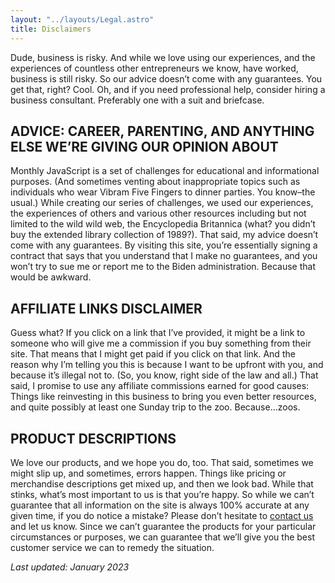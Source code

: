 ```yaml
---
layout: "../layouts/Legal.astro"
title: Disclaimers
---
```



Dude, business is risky. And while we love using our experiences, and the experiences of countless other entrepreneurs we know, have worked, business is still risky. So our advice doesn’t come with any guarantees. You get that, right? Cool. Oh, and if you need professional help, consider hiring a business consultant. Preferably one with a suit and briefcase.

## ADVICE: CAREER, PARENTING, AND ANYTHING ELSE WE’RE GIVING OUR OPINION ABOUT

Monthly JavaScript is a set of challenges for educational and informational purposes. (And sometimes venting about inappropriate topics such as individuals who wear Vibram Five Fingers to dinner parties. You know–the usual.) While creating our series of challenges, we used our experiences, the experiences of others and various other resources including but not limited to the wild wild web, the Encyclopedia Britannica (what? you didn’t buy the extended library collection of 1989?). That said, my advice doesn’t come with any guarantees. By visiting this site, you’re essentially signing a contract that says that you understand that I make no guarantees, and you won’t try to sue me or report me to the Biden administration. Because that would be awkward.

## AFFILIATE LINKS DISCLAIMER

Guess what? If you click on a link that I’ve provided, it might be a link to someone who will give me a commission if you buy something from their site. That means that I might get paid if you click on that link. And the reason why I’m telling you this is because I want to be upfront with you, and because it’s illegal not to. (So, you know, right side of the law and all.) That said, I promise to use any affiliate commissions earned for good causes: Things like reinvesting in this business to bring you even better resources, and quite possibly at least one Sunday trip to the zoo. Because…zoos.

## PRODUCT DESCRIPTIONS

We love our products, and we hope you do, too. That said, sometimes we might slip up, and sometimes, errors happen. Things like pricing or merchandise descriptions get mixed up, and then we look bad. While that stinks, what’s most important to us is that you’re happy. So while we can’t guarantee that all information on the site is always 100% accurate at any given time, if you do notice a mistake? Please don’t hesitate to [contact us](mailto:support@monthlycss.com) and let us know. Since we can’t guarantee the products for your particular circumstances or purposes, we can guarantee that we’ll give you the best customer service we can to remedy the situation.

_Last updated: January 2023_
